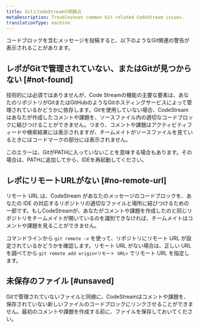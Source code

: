 ```yaml
---
title: GitとCodeStreamの問題点
metaDescription: Troubleshoot common Git-related CodeStream issues.
translationType: machine
---
```


コードブロックを含むメッセージを投稿すると、以下のようなGit関連の警告が表示されることがあります。

## レポがGitで管理されていない、またはGitが見つからない [#not-found]

技術的には必須ではありませんが、Code Streamの機能の主要な要素は、あなたのリポジトリがGitまたはGitHubのようなGitホスティングサービスによって管理されているかどうかに依存します。Gitを使用していない場合、CodeStreamはあなたが作成したコメントや課題を、ソースファイル内の適切なコードブロックに結びつけることができません。つまり、コメントや課題はアクティビティフィードや検索結果には表示されますが、チームメイトがソースファイルを見ているときにはコードマークの部分には表示されません。

このエラーは、GitがPATHに入っていないことを意味する場合もあります。その場合は、PATHに追加してから、IDEを再起動してください。

## レポにリモートURLがない [#no-remote-url]

リモート URL は、CodeStream があなたのメッセージのコードブロックを、あなたの IDE の対応するリポジトリの適切なファイルと場所に結びつけるための一部です。もしCodeStreamが、あなたがコメントや課題を作成したのと同じリポジトリをチームメイトが開いているのを識別できなければ、チームメイトはコメントや課題を見ることができません。

コマンドラインから `git remote -v` を使って、リポジトリにリモート URL が設定されているかどうかを確認します。リモート URL がない場合は、正しい URL を調べてから `git remote add origin<リモート URL>` でリモート URL を指定します。

## 未保存のファイル [#unsaved]

Gitで管理されていないファイルと同様に、CodeStreamはコメントや課題を、保存されていない新しいファイルのコードブロックにリンクさせることができません。最初のコメントや課題を作成する前に、ファイルを保存しておいてください。